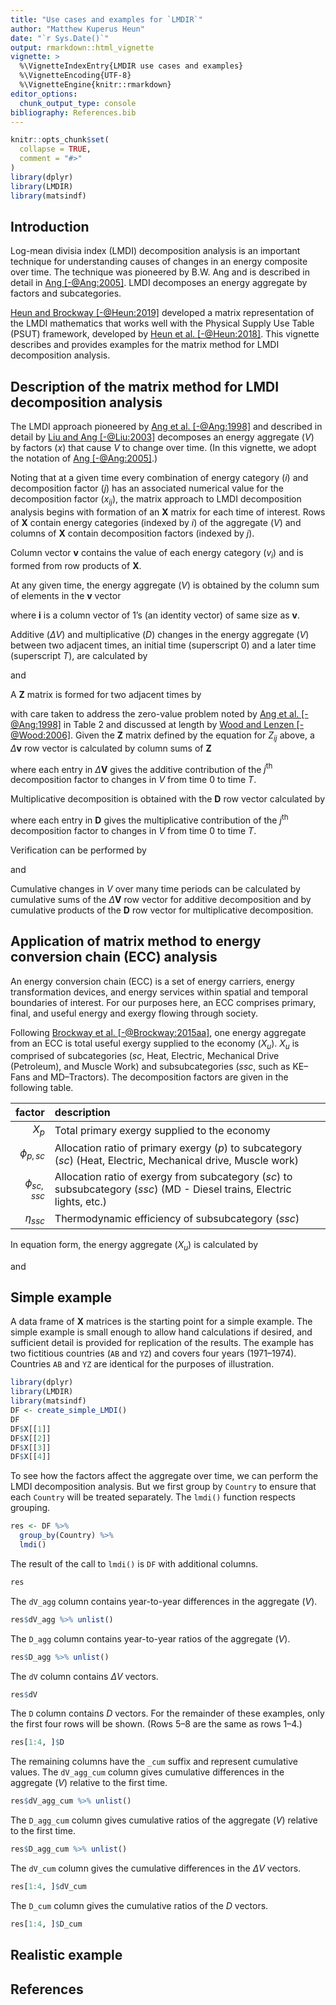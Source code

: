 ```yaml
---
title: "Use cases and examples for `LMDIR`"
author: "Matthew Kuperus Heun"
date: "`r Sys.Date()`"
output: rmarkdown::html_vignette
vignette: >
  %\VignetteIndexEntry{LMDIR use cases and examples}
  %\VignetteEncoding{UTF-8}
  %\VignetteEngine{knitr::rmarkdown}
editor_options: 
  chunk_output_type: console
bibliography: References.bib
---
```


```r
knitr::opts_chunk$set(
  collapse = TRUE,
  comment = "#>"
)
library(dplyr)
library(LMDIR)
library(matsindf)
```

<!-- This script numbers equations in the html output. -->
<!-- From https://stackoverflow.com/questions/35026405/auto-number-equations-in-r-markdown-documents-in-rstudio. -->
<script type="text/x-mathjax-config">
MathJax.Hub.Config({
  TeX: { 
      equationNumbers: { 
            autoNumber: "all",
            formatNumber: function (n) {return n}
      } 
  }
});
</script>

<!-- Establish some helpful LaTeX shortcuts for equations -->
\newcommand{\transpose}[1]{#1^\mathrm{T}}
\newcommand{\inverse}[1]{#1^{\mathrm{-}1}}
\newcommand{\mat}[1]{\mathbf{#1}}
\newcommand{\colvec}[1]{\mathbf{#1}}
\newcommand{\rowvec}[1]{\transpose{\colvec{#1}}}
\newcommand{\inversetranspose}[1]{\transpose{\left( \inverse{\mat{#1}} \right)}}
\newcommand{\transposeinverse}[1]{\inverse{\left( \transpose{\mat{#1}} \right)}}
\newcommand{\hatinv}[1]{\inverse{\widehat{#1}}}


## Introduction

Log-mean divisia index (LMDI) decomposition analysis is an important technique 
for understanding causes of changes in an energy composite over time.
The technique was pioneered by B.W. Ang and is described in detail in
[Ang [-@Ang:2005]](https://doi.org/10.1016/j.enpol.2003.10.010).
LMDI decomposes an energy aggregate by factors and subcategories.

[Heun and Brockway [-@Heun:2019]](https://doi.org/) developed a matrix representation
of the LMDI mathematics that works well with the 
Physical Supply Use Table (PSUT) framework, 
developed by [Heun et al. [-@Heun:2018]](https://doi.org/10.1016/j.apenergy.2018.05.109).
This vignette describes 
and provides examples for
the matrix method for LMDI decomposition analysis. 


## Description of the matrix method for LMDI decomposition analysis

The LMDI approach pioneered by [Ang et al. [-@Ang:1998]](https://doi.org/10.1016/s0360-5442(98)00016-4)
and described in detail by [Liu and Ang [-@Liu:2003]](https://doi.org/10.1016/s0306-2619(03)00043-6)
decomposes an energy aggregate ($V$) by factors ($x$)
that cause $V$ to change over time. 
(In this vignette, we adopt the notation of [Ang [-@Ang:2005]](https://doi.org/10.1016/j.enpol.2003.10.010).)

Noting that at a given time every combination of energy category ($i$) and decomposition factor ($j$)
has an associated numerical value for the decomposition factor ($x_{ij}$),
the matrix approach to LMDI decomposition analysis begins with formation of an $\mat{X}$ matrix
for each time of interest.
Rows of $\mat{X}$ contain energy categories (indexed by $i$) of the aggregate ($V$) and 
columns of $\mat{X}$ contain decomposition factors (indexed by $j$).

Column vector $\colvec{v}$ contains 
the value of each energy category ($v_i$)
and is formed from row products of $\mat{X}$. 

\begin{equation} \label{eq:v}
  v_i = \prod_j x_{ij}
\end{equation}

At any given time, the energy aggregate ($V$) is obtained by 
the column sum of elements in the $\colvec{v}$ vector

\begin{equation} \label{eq:V}
  V = \rowvec{i} \colvec{v} \; ,
\end{equation}

where $\colvec{i}$ is a column vector of 1's (an identity vector) of same size as $\colvec{v}$.

Additive ($\Delta V$) and multiplicative ($D$) changes in the energy aggregate ($V$)
between two adjacent times,
an initial time (superscript $0$) and a later time (superscript $T$),
are calculated by

\begin{equation} \label{eq:deltaV_def}
  \Delta V = V^T - V^0 \; ,
\end{equation}

and

\begin{equation} \label{eq:D_def}
  D = \frac{V^T}{V^0} \; .
\end{equation}

A $\mat{Z}$ matrix is formed for two adjacent times by

\begin{equation} \label{eq:Z_eqn_element_notation}
  Z_{ij} = \frac{v_i^T - v_i^0}{\ln \left( \frac{v_i^T}{v_i^0}\right)} 
            \ln \left( \frac{x_{ij}^T}{x_{ij}^0} \right) ,
\end{equation}

with care taken to address the zero-value problem noted by 
[Ang et al. [-@Ang:1998]](https://doi.org/10.1016/s0360-5442(98)00016-4)
in Table 2
and discussed at length by 
[Wood and Lenzen [-@Wood:2006]](https://doi.org/10.1016/j.enpol.2004.11.010).
Given the $\mat{Z}$ matrix defined by the equation for $Z_{ij}$ above,
a $\Delta \mat{v}$ row vector is calculated by column sums of $\mat{Z}$

\begin{equation} \label{eq:deltaV_eqn}
  \Delta \mat{V} = \rowvec{i} \mat{Z} \; ,
\end{equation}

where each entry in $\Delta \mat{V}$ gives the additive contribution 
of the $j^\mathrm{th}$ decomposition factor 
to changes in $V$ from time $0$ to time $T$.

Multiplicative decomposition is obtained with the $\mat{D}$ row vector calculated by

\begin{equation} \label{eq:D_eqn}
  D_j = \exp \left( \frac{\Delta V_j}{\frac{V^T - V^0}{\ln \frac{V^T}{V^0}}} \right) \; ,
\end{equation}

where each entry in $\mat{D}$ gives the multiplicative contribution 
of the $j^\mathrm{th}$ decomposition factor 
to changes in $V$ from time $0$ to time $T$.

Verification can be performed by 

\begin{equation} \label{eq:deltaV_check}
   \Delta \mat{V} \colvec{i} \overset{?}{=} V^T - V^0 \; ,
\end{equation}

and

\begin{equation} \label{eq:D_check}
   \prod_j D_j \overset{?}{=} \frac{V^T}{V^0}\; .
\end{equation}

Cumulative changes in $V$ over many time periods can be calculated by 
cumulative sums of the $\Delta \mat{V}$ row vector for additive decomposition and by
cumulative products of the $\mat{D}$ row vector for multiplicative decomposition.


## Application of matrix method to energy conversion chain (ECC) analysis

An energy conversion chain (ECC) is a set of
energy carriers, 
energy transformation devices, and 
energy services 
within spatial and temporal boundaries of interest.
For our purposes here, an ECC comprises 
primary, final, and useful energy and exergy flowing through society.

Following 
[Brockway et al. [-@Brockway:2015aa]](https://doi.org/10.1016/j.apenergy.2015.05.082),
one energy aggregate from an ECC is total useful exergy supplied to the economy ($X_u$).
$X_u$ is comprised of 
subcategories ($sc$, Heat, Electric, Mechanical Drive (Petroleum), and Muscle Work)
and
subsubcategories ($ssc$, such as KE--Fans and MD--Tractors).
The decomposition factors are given in the following table.

| factor   | description
|-:|:----------------
| $X_p$           | Total primary exergy supplied to the economy
| $\phi_{p,sc}$   | Allocation ratio of primary exergy ($p$) to subcategory ($sc$) (Heat, Electric, Mechanical drive, Muscle work)
| $\phi_{sc,ssc}$ | Allocation ratio of exergy from subcategory ($sc)$ to subsubcategory ($ssc$) (MD - Diesel trains, Electric lights, etc.)
| $\eta_{ssc}$    | Thermodynamic efficiency of subsubcategory ($ssc$)

In equation form, the energy aggregate ($X_u$) is calculated by

\begin{equation} \label{eq:X_u_eqn}
  X_u = \sum_{ssc} X_{u,ssc} \; ,
\end{equation}

and

\begin{equation} \label{eq:X_u_i_eqn}
  X_{u,ssc} = X_{p,tot} \phi_{p,sc} \phi_{sc,ssc} \eta_{ssc}
      = X_{p,tot} \frac{X_{sc}}{X_{p,tot}} \frac{X_{ssc}}{X_{sc}} \frac{X_{u,ssc}}{X_{p,ssc}} \; .
\end{equation}


## Simple example

A data frame of $\mat{X}$ matrices is the starting point for a simple example.
The simple example is small enough to allow hand calculations
if desired, and
sufficient detail is provided for replication of the results.
The example has two fictitious countries (`AB` and `YZ`) and
covers four years (1971--1974).
Countries `AB` and `YZ` are identical for the purposes of illustration.

```r
library(dplyr)
library(LMDIR)
library(matsindf)
DF <- create_simple_LMDI()
DF
DF$X[[1]]
DF$X[[2]]
DF$X[[3]]
DF$X[[4]]
```

To see how the factors affect the aggregate over time, 
we can perform the LMDI decomposition analysis.
But we first group by `Country` to ensure that each `Country` will be 
treated separately.
The `lmdi()` function respects grouping.

```r
res <- DF %>%
  group_by(Country) %>%
  lmdi()
```

The result of the call to `lmdi()` is `DF` with additional columns.

```r
res
```

The `dV_agg` column contains year-to-year differences in the aggregate ($V$).

```r
res$dV_agg %>% unlist()
```

The `D_agg` column contains year-to-year ratios of the aggregate ($V$).

```r
res$D_agg %>% unlist()
```

The `dV` column contains $\Delta V$ vectors.

```r
res$dV
```

The `D` column contains $D$ vectors.
For the remainder of these examples, 
only the first four rows will be shown.
(Rows 5--8 are the same as rows 1--4.)

```r
res[1:4, ]$D
```

The remaining columns have the `_cum` suffix and represent cumulative values.
The `dV_agg_cum` column gives cumulative differences in the aggregate ($V$) relative to the first time.

```r
res$dV_agg_cum %>% unlist()
```

The `D_agg_cum` column gives cumulative ratios of the aggregate ($V$) relative to the first time.

```r
res$D_agg_cum %>% unlist()
```

The `dV_cum` column gives the cumulative differences in the $\Delta V$ vectors.

```r
res[1:4, ]$dV_cum
```

The `D_cum` column gives the cumulative ratios of the $D$ vectors.

```r
res[1:4, ]$D_cum
```


## Realistic example




## References

